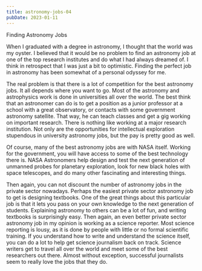 ```yaml
---
title: astronomy-jobs-04
pubDate: 2023-01-11
---
```


Finding Astronomy Jobs

When I graduated with a degree in astronomy, I thought that the world was my oyster. I believed that it would be no problem to find an astronomy job at one of the top research institutes and do what I had always dreamed of. I think in retrospect that I was just a bit to optimistic. Finding the perfect job in astronomy has been somewhat of a personal odyssey for me.

The real problem is that there is a lot of competition for the best astronomy jobs. It all depends where you want to go. Most of the astronomy and astrophysics work is done in universities all over the world. The best think that an astronomer can do is to get a position as a junior professor at a school with a great observatory, or contacts with some government astronomy satellite. That way, he can teach classes and get a gig working on important research. There is nothing like working at a major research institution. Not only are the opportunities for intellectual exploration stupendous in university astronomy jobs, but the pay is pretty good as well.

Of course, many of the best astronomy jobs are with NASA itself. Working for the government, you will have access to some of the best technology there is. NASA Astronomers help design and test the next generation of unmanned probes for planetary exploration, look for new black holes with space telescopes, and do many other fascinating and interesting things.

Then again, you can not discount the number of astronomy jobs in the private sector nowadays. Perhaps the easiest private sector astronomy job to get is designing textbooks. One of the great things about this particular job is that it lets you pass on your own knowledge to the next generation of students. Explaining astronomy to others can be a lot of fun, and writing textbooks is surprisingly easy. Then again, an even better private sector astronomy job in my opinion is working as a science reporter. Most science reporting is lousy, as it is done by people with little or no formal scientific training. If you understand how to write and understand the science itself, you can do a lot to help get science journalism back on track. Science writers get to travel all over the world and meet some of the best researchers out there. Almost without exception, successful journalists seem to really love the jobs that they do.
